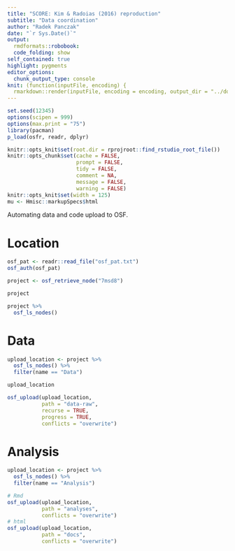 ```yaml
---
title: "SCORE: Kim & Radoias (2016) reproduction"
subtitle: "Data coordination"
author: "Radek Panczak"
date: "`r Sys.Date()`"
output:
  rmdformats::robobook:
  code_folding: show
self_contained: true
highlight: pygments
editor_options: 
  chunk_output_type: console
knit: (function(inputFile, encoding) {
  rmarkdown::render(inputFile, encoding = encoding, output_dir = "../docs") })
---
```


<!-- ----------------------------------------------------- -->

```r
set.seed(12345)
options(scipen = 999)
options(max.print = "75")
library(pacman)
p_load(osfr, readr, dplyr)
```

```r
knitr::opts_knit$set(root.dir = rprojroot::find_rstudio_root_file())
knitr::opts_chunk$set(cache = FALSE,
                      prompt = FALSE,
                      tidy = FALSE,
                      comment = NA,
                      message = FALSE,
                      warning = FALSE)
knitr::opts_knit$set(width = 125)
mu <- Hmisc::markupSpecs$html
```

<!-- ------------------------------------------------------------ --> 

Automating data and code upload to OSF.  

# Location

```r
osf_pat <- readr::read_file("osf_pat.txt")
osf_auth(osf_pat)

project <- osf_retrieve_node("7msd8")

project

project %>%
  osf_ls_nodes()
```

# Data

```r
upload_location <- project %>%
  osf_ls_nodes() %>%
  filter(name == "Data")

upload_location

osf_upload(upload_location, 
           path = "data-raw", 
           recurse = TRUE,
           progress = TRUE,
           conflicts = "overwrite")
```

# Analysis

```r
upload_location <- project %>%
  osf_ls_nodes() %>%
  filter(name == "Analysis")

# Rmd
osf_upload(upload_location, 
           path = "analyses", 
           conflicts = "overwrite")
# html
osf_upload(upload_location, 
           path = "docs", 
           conflicts = "overwrite")
```